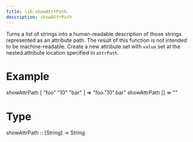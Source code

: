 ```yaml
---
title: lib.showAttrPath
description: showAttrPath
---
```



Turns a list of strings into a human-readable description of those
strings represented as an attribute path. The result of this function is
not intended to be machine-readable.
Create a new attribute set with `value` set at the nested attribute location specified in `attrPath`.

# Example

showAttrPath [ "foo" "10" "bar" ]
=> "foo.\"10\".bar"
showAttrPath []
=> "<root attribute path>"

# Type

showAttrPath :: [String] -> String
